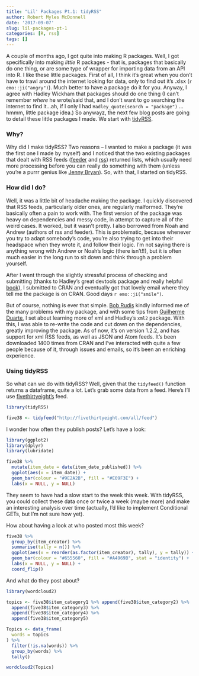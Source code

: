 ```yaml
---
title: "Lil' Packages Pt.1: tidyRSS"
author: Robert Myles McDonnell
date: '2017-09-07'
slug: lil-packages-pt-1
categories: [R, rss]
tags: []
---
```


A couple of months ago, I got quite into making R packages. Well, I got specifically into making *little* R packages - that is, packages that basically do one thing, or are some type of wrapper for importing data from an API into R. I like these little packages. First of all, I think it's great when you don't have to trawl around the internet looking for data, only to find out it's .xlsx (`r emo::ji("angry")`). Much better to have a package do it for you. Anyway, I agree with Hadley Wickham that packages should do one thing (I can't remember *where* he wrote/said that, and I don't want to go searching the internet to find it...ah, if I only I had `Hadley_quote(search = "package")` ... hmmm, little package idea.) So anywayz, the next few blog posts are going to detail these little packages I made. We start with [tidyRSS](https://github.com/RobertMyles/tidyRSS).   

### Why? 

Why did I make tidyRSS? Two reasons -- I wanted to make a package (it was the first one I made by myself) and I noticed that the two existing packages that dealt with RSS feeds ([feeder](https://github.com/DataWookie/feedeR) and [rss](https://github.com/noahhl/r-does-rss)) returned lists, which usually need more processing before you can really do something with them (unless you're a purrr genius like [Jenny Bryan](https://jennybc.github.io/purrr-tutorial/)). So, with that, I started on tidyRSS.  

### How did I do? 

Well, it was a little bit of headache making the package. I quickly discovered that RSS feeds, particularly older ones, are regularly malformed. They're basically often a pain to work with. The first version of the package was heavy on dependencies and messy code, in attempt to capture all of the weird cases. It worked, but it wasn't pretty. I also borrowed from Noah and Andrew (authors of rss and feeder). This is problematic, because whenever you try to adapt somebody's code, you're also trying to get into their headspace when they wrote it, and follow their logic. I'm not saying there is anything wrong with Andrew or Noah's logic (there isn't!!), but it is often much easier in the long run to sit down and think through a problem yourself.  

After I went through the slightly stressful process of checking and submitting (thanks to Hadley's great devtools package and really helpful [book](http://r-pkgs.had.co.nz/)), I submitted to CRAN and eventually got that lovely email where they tell me the package is on CRAN. Good days `r emo::ji("smile")`.  

But of course, nothing is ever that simple. [Bob Rudis](https://github.com/hrbrmstr) kindly informed me of the many problems with my package, and with some tips from [Guilherme Duarte](https://github.com/duarteguilherme), I set about learning more of xml and Hadley's `xml2` package. With this, I was able to re-write the code and cut down on the dependencies, greatly improving the package. As of now, it's on version 1.2.2, and has support for xml RSS feeds, as well as JSON and Atom feeds. It's been downloaded 1400 times from CRAN and I've interacted with quite a few people because of it, through issues and emails, so it's been an enriching experience. 


### Using tidyRSS

So what can we do with tidyRSS? Well, given that the `tidyfeed()` function returns a dataframe, quite a lot. Let's grab some data from a feed. Here's I'll use [fivethirtyeight's](http://fivethirtyeight.com) feed. 
```r
library(tidyRSS)

five38 <- tidyfeed("http://fivethirtyeight.com/all/feed")

```

I wonder how often they publish posts? Let's have a look:  

```r
library(ggplot2)
library(dplyr)
library(lubridate)

five38 %>%
  mutate(item_date = date(item_date_published)) %>% 
  ggplot(aes(x = item_date)) +
  geom_bar(colour = "#9E2A2B", fill = "#E09F3E") +
  labs(x = NULL, y = NULL)
```

They seem to have had a slow start to the week this week. With tidyRSS, you could collect these data once or twice a week (maybe more) and make an interesting analysis over time (actually, I'd like to implement Conditional GETs, but I'm not sure how yet). 

How about having a look at who posted most this week? 

```r
five38 %>%
  group_by(item_creator) %>%
  summarise(tally = n()) %>% 
  ggplot(aes(x = reorder(as.factor(item_creator), tally), y = tally)) +
  geom_bar(colour = "#655560", fill = "#A4969B", stat = "identity") +
  labs(x = NULL, y = NULL) +
  coord_flip()
```

And what do they post about? 

```r
library(wordcloud2)

topics <- five38$item_category1 %>% append(five38$item_category2) %>% 
  append(five38$item_category3) %>% 
  append(five38$item_category4) %>% 
  append(five38$item_category5)

Topics <- data_frame(
  words = topics
) %>% 
  filter(!is.na(words)) %>% 
  group_by(words) %>% 
  tally()

wordcloud2(Topics)
```